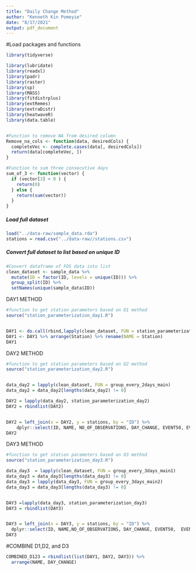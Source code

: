 ```yaml
---
title: "Daily Change Method"
author: "Kenneth Kin Pomeyie"
date: "8/17/2021"
output: pdf_document
---
```


#Load packages and functions
```r
library(tidyverse)

library(lubridate)
library(readxl)
library(padr)
library(raster)
library(sp)
library(MASS)
library(fitdistrplus)
library(extRemes)
library(extraDistr)
library(heatwaveR)
library(data.table)


#Function to remove NA from desired column
Remove_na_cols <- function(data, desiredCols) {
  completeVec <- complete.cases(data[, desiredCols])
  return(data[completeVec, ])
}

#Function to sum three consecutive days
sum_of_3 <- function(vector) {
  if (vector[3] < 0 ) {
    return(0)
  } else {
    return(sum(vector))
  }
}
```

#####  Load full dataset
```r
load("../data-raw/sample_data.rda")
stations = read.csv("../data-raw//stations.csv")
```


#####  Convert full dataset to list based on unique ID
```r
#Convert dataframe of FOS data into list
clean_dataset <- sample_data %>% 
  mutate(ID = factor(ID, levels = unique(ID))) %>%
  group_split(ID) %>%
  setNames(unique(sample_data$ID))

```









##################################################################################################################################################
############################################### DAY1 METHOD ######################################################################################
###################################################################################################################################################

```r
#function to get station parameters based on D1 method
source("station_parameterization_day1.R")


DAY1 <- do.call(rbind,lapply(clean_dataset, FUN = station_parameterization_day1))
DAY1 <- DAY1 %>% arrange(Station) %>% rename(NAME = Station)
DAY1
```





##################################################################################################################################################
############################################### DAY2 METHOD #########################################################################################
###################################################################################################################################################


```r
#function to get station parameters based on D2 method
source("station_parameterization_day2.R")


data_day2 = lapply(clean_dataset, FUN = group_every_2days_main)
data_day2 = data_day2[lengths(data_day2) != 0]

DAY2 = lapply(data_day2, station_parameterization_day2)
DAY2 = rbindlist(DAY2)


DAY2 = left_join(x = DAY2, y = stations, by = "ID") %>%
    dplyr::select(ID, NAME, NO_OF_OBSERVATIONS, DAY_CHANGE, EVENT50, EVENT100, EVENT500)
DAY2

```






##################################################################################################################################################
############################################### DAY3 METHOD #########################################################################################
###################################################################################################################################################



```r
#function to get station parameters based on D3 method
source("station_parameterization_day3.R")

data_day3  = lapply(clean_dataset, FUN = group_every_3days_main1)
data_day3 = data_day3[lengths(data_day3) != 0]
data_day3 = lapply(data_day3, FUN = group_every_3days_main2)
data_day3 = data_day3[lengths(data_day3) != 0]


DAY3 =lapply(data_day3, station_parameterization_day3)
DAY3 = rbindlist(DAY3)


DAY3 = left_join(x = DAY3, y = stations, by = "ID") %>%
  dplyr::select(ID, NAME,NO_OF_OBSERVATIONS, DAY_CHANGE, EVENT50,  EVENT100,  EVENT500)
DAY3
```

##################################################################################################################################################
###############################################  #########################################################################################
###################################################################################################################################################

#COMBINE D1,D2, and D3
```r
COMBINED_D123 = rbindlist(list(DAY1, DAY2, DAY3)) %>% 
  arrange(NAME, DAY_CHANGE)
```





















































































































